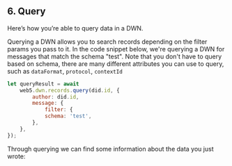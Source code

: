 ## 6. Query

Here’s how you’re able to query data in a DWN.

Querying a DWN allows you to search records depending on the filter params you pass to it. In the code snippet below, we're querying a DWN for messages that match the schema "test". Note that you don't have to query based on schema, there are many different attributes you can use to query, such as `dataFormat`, `protocol`, `contextId` 

```js
let queryResult = await
    web5.dwn.records.query(did.id, {
        author: did.id,
        message: {
            filter: {
            schema: 'test',
        },
    },
});
```

Through querying we can find some information about the data you just wrote: